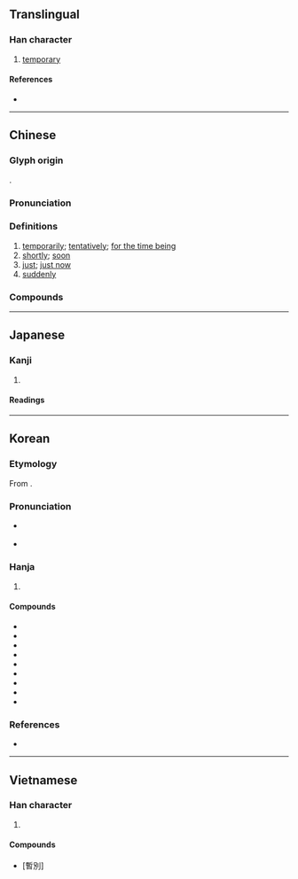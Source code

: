 {{also|暂}}
{{character info}}
==Translingual==

===Han character===
{{Han char|rn=72|rad=日|as=11|sn=15|four=52602|canj=JLA|ids=⿱斬日}}

# [[temporary]]

====References====
* {{Han ref|kx=0499.150|dkj=14120|dj=0868.200|hdz=21533.030|uh=66AB|ud=26283|bh=BCC8|bd=48328}}

----

==Chinese==
{{zh-forms|s=暂|alt=蹔}}

===Glyph origin===
{{Han etym}}
{{Han compound|斬|日|ls=psc|c1=p|c2=s}}.

===Pronunciation===
{{zh-pron
|m=暫
|ma=Zh-zàn.ogg
|m-s=
|c=zaam6
|c-t=
|g=
|h=pfs=
|j=
|md=câng
|mn=chām/ml,jj,tw:chiām
|mn_note=chām - literary, chiām - vernacular
|mn-t=ziem6
|w=
|x=
|mc=y
|oc=y
|cat=adv
}}

===Definitions===
{{zh-hanzi}}

# [[temporarily]]; [[tentatively]]; [[for the time being]]
# [[shortly]]; [[soon]]
# [[just]]; [[just now]]
# [[suddenly]]

===Compounds===
{{zh-der|時來暫去|暫且|暫且擱下|暫停|暫別|暫勞永逸|暫息|暫星|暫時|暫止|暫緩|暫音|浮來暫去|短暫|暫避}}

----

==Japanese==

===Kanji===
{{ja-kanji|grade=c|rs=日11}}

# {{rfdef|ja|sort=日11}}

====Readings====
{{ja-readings
|goon=ざん
|kanon=さん
|kun=しばら-く
}}

----

==Korean==

===Etymology===
From {{der|ko|ltc|sort=잠|-}} {{ltc-l|暫}}.
{{hanja-ety
|dk={{okm-l|짬〮|ccám|link=no}}
|m3={{okm-l|잠|cam}}
|m3h={{okm-l|잠ᄭᅡᆫ|cam-s-kan}}
}}
===Pronunciation===
* {{sense|temporary; etc.}} {{ko-hanja-pron|잠}}
* {{sense|in {{ko-l|잠시|暫時|a [[moment]]}}}} {{ko-hanja-pron|잠|l=y}}

===Hanja===
{{ko-hanja-search}}
{{ko-hanja|잠깐|잠}}

# {{hanja form of|잠|[[temporary]]}}

====Compounds====
{{der-top3|Compounds}}
* {{ko-l|잠정|暫定}}
* {{ko-l|잠시|暫時}}
* {{ko-l|잠간|暫間}}
* {{ko-l|잠류|暫留}}
* {{ko-l|잠별|暫別}}
* {{ko-l|잠차|暫借}}
* {{ko-l|잠허|暫許}}
* {{ko-l|잠혁|暫革}}
* {{ko-l|잠벌|暫罰}}
{{der-bottom}}

===References===
* {{R:hanjadoc|4694}}

----

==Vietnamese==

===Han character===
{{vi-readings|reading=tạm|rs=日11}}

# {{rfdef|vi|sort=日11}}

====Compounds====
* {{l|vi|tạm biệt}} [暫別]